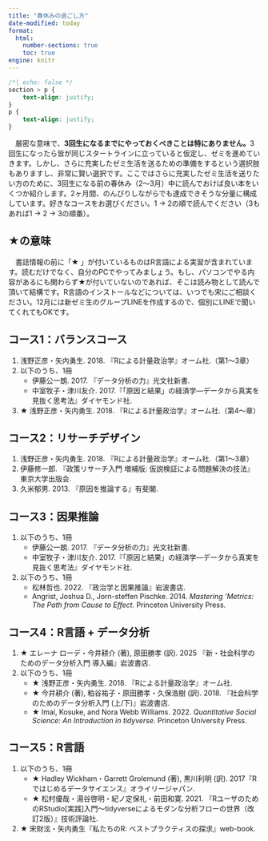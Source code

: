 ```yaml
---
title: "春休みの過ごし方"
date-modified: today
format: 
  html: 
    number-sections: true
    toc: true
engine: knitr
---
```


```css
/*| echo: false */
section > p {
    text-align: justify;
}
p {
    text-align: justify;
}
```

　厳密な意味で、**3回生になるまでにやっておくべきことは特にありません。**3回生になったら皆が同じスタートラインに立っていると仮定し、ゼミを進めていきます。しかし、さらに充実したゼミ生活を送るための準備をするという選択肢もありますし、非常に賢い選択です。ここではさらに充実したゼミ生活を送りたい方のために、3回生になる前の春休み（2〜3月）中に読んでおけば良い本をいくつか紹介します。2ヶ月間、のんびりしながらでも達成できそうな分量に構成しています。好きなコースをお選びください。1 $\rightarrow$ 2の順で読んでください（3もあれば1 $\rightarrow$ 2 $\rightarrow$ 3の順番）。

::: {.callout-important}
## ★の意味

　書誌情報の前に「★ 」が付いているものはR言語による実習が含まれています。読むだけでなく、自分のPCでやってみましょう。もし、パソコンでやる内容があるにも関わらず★が付いていないのであれば、そこは読み物として読んで頂いて結構です。R言語のインストールなどについては、いつでも宋にご相談ください。12月には新ゼミ生のグループLINEを作成するので、個別にLINEで聞いてくれてもOKです。
:::

## コース1：バランスコース

1. 浅野正彦・矢内勇生. 2018. 『Rによる計量政治学』オーム社.（第1〜3章）
1. 以下のうち、1冊
   - 伊藤公一朗. 2017. 『データ分析の力』光文社新書.
   - 中室牧子・津川友介. 2017.『「原因と結果」の経済学―データから真実を見抜く思考法』ダイヤモンド社.
1. ★ 浅野正彦・矢内勇生. 2018. 『Rによる計量政治学』オーム社.（第4〜章）

## コース2：リサーチデザイン

1. 浅野正彦・矢内勇生. 2018. 『Rによる計量政治学』オーム社.（第1〜3章）
1. 伊藤修一郎. 『政策リサーチ入門 増補版: 仮説検証による問題解決の技法』東京大学出版会.
1. 久米郁男. 2013. 『原因を推論する』有斐閣.

## コース3：因果推論

1. 以下のうち、1冊
   - 伊藤公一朗. 2017. 『データ分析の力』光文社新書.
   - 中室牧子・津川友介. 2017.『「原因と結果」の経済学―データから真実を見抜く思考法』ダイヤモンド社.
1. 以下のうち、1冊
   - 松林哲也. 2022. 『政治学と因果推論』岩波書店.
   - Angrist, Joshua D., Jorn-steffen Pischke. 2014. *Mastering 'Metrics: The Path from Cause to Effect.* Princeton University Press.


## コース4：R言語 + データ分析

1. ★ エレーナ ローデ・今井耕介 (著), 原田勝孝 (訳). 2025 『新・社会科学のためのデータ分析入門 導入編』岩波書店.
1. 以下のうち、1冊
   - ★ 浅野正彦・矢内勇生. 2018. 『Rによる計量政治学』オーム社.
   - ★ 今井耕介 (著), 粕谷祐子・原田勝孝・久保浩樹 (訳). 2018. 『社会科学のためのデータ分析入門 (上/下)』岩波書店.
   - ★ Imai, Kosuke, and Nora Webb Williams. 2022. *Quantitative Social Science: An Introduction in tidyverse.* Princeton University Press.

## コース5：R言語

1. 以下のうち、1冊
   - ★ Hadley Wickham・Garrett Grolemund (著), 黒川利明 (訳). 2017『Rではじめるデータサイエンス』オライリージャパン.
   - ★ 松村優哉・湯谷啓明・紀ノ定保礼・前田和寛. 2021. 『RユーザのためのRStudio[実践]入門〜tidyverseによるモダンな分析フローの世界（改訂2版）』技術評論社.
1. ★ 宋財泫・矢内勇生『私たちのR: ベストプラクティスの探求』web-book.